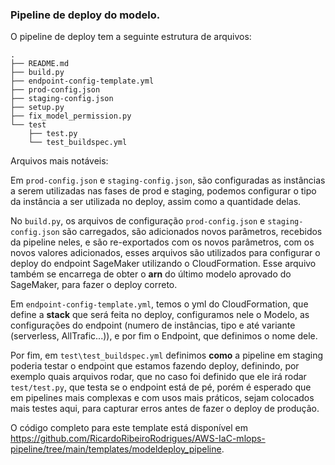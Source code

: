 
### Pipeline de deploy do modelo.

O pipeline de deploy tem a seguinte estrutura de arquivos:

```
.
├── README.md
├── build.py
├── endpoint-config-template.yml
├── prod-config.json
├── staging-config.json
├── setup.py
├── fix_model_permission.py
└── test
    ├── test.py
    └── test_buildspec.yml
```
Arquivos mais notáveis:

Em `prod-config.json` e `staging-config.json`, são configuradas as instâncias a serem utilizadas nas fases de prod e staging, podemos configurar o tipo da instância a ser utilizada no deploy, assim como a quantidade delas.

No `build.py`, os arquivos de configuração `prod-config.json` e `staging-config.json` são carregados, são adicionados novos parâmetros, recebidos da pipeline neles, e são re-exportados com os novos parâmetros, com os novos valores adicionados, esses arquivos são utilizados para configurar o deploy do endpoint SageMaker utilizando o CloudFormation. Esse arquivo também se encarrega de obter o **arn** do último modelo aprovado do SageMaker, para fazer o deploy correto. 

Em `endpoint-config-template.yml`, temos o yml do CloudFormation, que define a **stack** que será feita no deploy, configuramos nele o Modelo, as configurações do endpoint (numero de instâncias, tipo e até variante (serverless, AllTrafic...)), e por fim o Endpoint, que definimos o nome dele.

Por fim, em `test\test_buildspec.yml` definimos **como** a pipeline em staging poderia testar o endpoint que estamos fazendo deploy, definindo, por exemplo quais arquivos rodar, que no caso foi definido que ele irá rodar `test/test.py`, que testa se o endpoint está de pé, porém é esperado que em pipelines mais complexas e com usos mais práticos, sejam colocados mais testes aqui, para capturar erros antes de fazer o deploy de produção.

O código completo para este template está disponível em https://github.com/RicardoRibeiroRodrigues/AWS-IaC-mlops-pipeline/tree/main/templates/modeldeploy_pipeline.